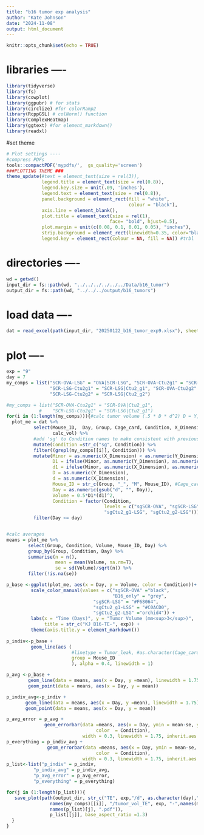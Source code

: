 ```yaml
---
title: "b16 tumor exp analysis"
author: "Kate Johnson"
date: "2024-11-08"
output: html_document
---
```


```r
knitr::opts_chunk$set(echo = TRUE)
```
# libraries ----
```r
library(tidyverse)
library(fs)
library(cowplot)
library(ggpubr) # for stats
library(circlize) #for colorRamp2
library(RcppGSL) # colNorm() function
library(ComplexHeatmap)
library(ggtext) #for element_markdown()
library(readxl)

```
#set theme
```r
# Plot settings ----
#compress PDFs
tools::compactPDF('mypdfs/',  gs_quality='screen')
###PLOTTING THEME ###
theme_update(#text = element_text(size = rel(3)),
             legend.title = element_text(size = rel(0.8)),
             legend.key.size = unit(.09, 'inches'),
             legend.text = element_text(size = rel(0.8)),
             panel.background = element_rect(fill = "white",
                                             colour = "black"),
             axis.line = element_blank(),
             plot.title = element_text(size = rel(1), 
                                      face= "bold", hjust=0.5),
             plot.margin = unit(c(0.08, 0.1, 0.01, 0.05), "inches"),
             strip.background = element_rect(linewidth=0.35, color="black"),
             legend.key = element_rect(colour = NA, fill = NA)) #trbl
```

# directories ----
```r
wd = getwd()
input_dir = fs::path(wd, "../../../../../../Data/b16_tumor")
output_dir = fs::path(wd, "../../../output/b16_tumors")
```


# load data ----
```r
dat = read_excel(path(input_dir, "20250122_b16_tumor_exp9.xlsx"), sheet = "measurement_log") 

```

# plot ----
```r
exp = "9"
day = 7
my_comps = list("SCR-OVA-LSG" = "OVA|SCR-LSG", "SCR-OVA-Ctu2g1" = "SCR-OVA|Ctu2_g1",
                "SCR-LSG-Ctu2g1" = "SCR-LSG|Ctu2_g1", "SCR-OVA-Ctu2g2" = "OVA|Ctu2_g2",
                "SCR-LSG-Ctu2g2" = "SCR-LSG|Ctu2_g2")

#my_comps = list("SCR-OVA-Ctu2g1" = "SCR-OVA|Ctu2_g1",
            #    "SCR-LSG-Ctu2g1" = "SCR-LSG|Ctu2_g1")
for(i in (1:length(my_comps))){#calc tumor volume (.5 * D * d^2) D = Y, d = X
  plot_me = dat %>% 
          select(Mouse_ID,  Day, Group, Cage_card, Condition, X_Dimension, Y_Dimension,
                 calc_vol) %>%
          #add 'sg' to Condition names to make consistent with previous exps
          mutate(Condition =str_c("sg", Condition)) %>%
          filter((grepl(my_comps[[i]], Condition))) %>%
          mutate(Minor = as.numeric(X_Dimension) < as.numeric(Y_Dimension),
                 D1 = ifelse(Minor, as.numeric(Y_Dimension), as.numeric(X_Dimension)),
                 d1 = ifelse(Minor, as.numeric(X_Dimension), as.numeric(Y_Dimension)),
                 D = as.numeric(Y_Dimension),
                 d = as.numeric(X_Dimension),
                 Mouse_ID = str_c(Group, "_", "M", Mouse_ID), #Cage_card,
                 Day = as.numeric(gsub("d", "", Day)),
                 Volume = 0.5*D1*(d1)^2,
                 Condition = factor(Condition, 
                                    levels = c("sgSCR-OVA", "sgSCR-LSG",
                                    "sgCtu2_g1-LSG", "sgCtu2_g2-LSG"))) %>%
          filter(Day <= day) 


#calc averages
means = plot_me %>%
        select(Group, Condition, Volume, Mouse_ID, Day) %>%
        group_by(Group, Condition, Day) %>%
        summarise(n = n(),
                  mean = mean(Volume, na.rm=T),
                  se = sd(Volume)/sqrt(n)) %>%
        filter(!is.na(se))

p_base <-ggplot(plot_me, aes(x = Day, y = Volume, color = Condition))+
         scale_color_manual(values = c("sgSCR-OVA" ="black",
                                       "B16_only" = "grey",
                                "sgSCR-LSG" = "#F68064",
                                "sgCtu2_g1-LSG" = "#C0ACD0",
                                "sgCtu2_g2-LSG" ="orchid4")) +
         labs(x = "Time (Days)", y = "Tumor Volume (mm<sup>3</sup>)", 
              title = str_c("KJ B16-TE-", exp)) +
         theme(axis.title.y = element_markdown())
   
p_indiv<-p_base +
         geom_line(aes (
                        #linetype = Tumor_leak, #as.character(Cage_card)
                        group = Mouse_ID
                        ), alpha = 0.4, linewidth = 1) 

p_avg <-p_base +
        geom_line(data = means, aes(x = Day, y =mean), linewidth = 1.75) +
        geom_point(data = means, aes(x = Day, y = mean))

p_indiv_avg<-p_indiv +
       geom_line(data = means, aes(x = Day, y =mean), linewidth = 1.75) +
       geom_point(data = means, aes(x = Day, y = mean)) 

p_avg_error = p_avg +
              geom_errorbar(data =means, aes(x = Day, ymin = mean-se, ymax = mean+se,
                                 color  = Condition), 
                            width = 0.3, linewidth = 1.75, inherit.aes = F) 
p_everything = p_indiv_avg +
               geom_errorbar(data =means, aes(x = Day, ymin = mean-se, ymax = mean+se,
                                 color  = Condition), 
                            width = 0.3, linewidth = 1.75, inherit.aes = F)
p_list<-list("p_indiv" = p_indiv,
          "p_indiv_avg" = p_indiv_avg,
          "p_avg_error" = p_avg_error,
          "p_everything" = p_everything)

for(j in (1:length(p_list))){
   save_plot(path(output_dir, str_c("TE", exp,"/d", as.character(day),"/d", as.character(day),"_all_cages/",
                names(my_comps)[[i]], "/tumor_vol_TE", exp, "-",names(my_comps)[[i]],
                names(p_list)[j], ".pdf")),
                p_list[[j]], base_aspect_ratio =1.3)
  }
}

```

